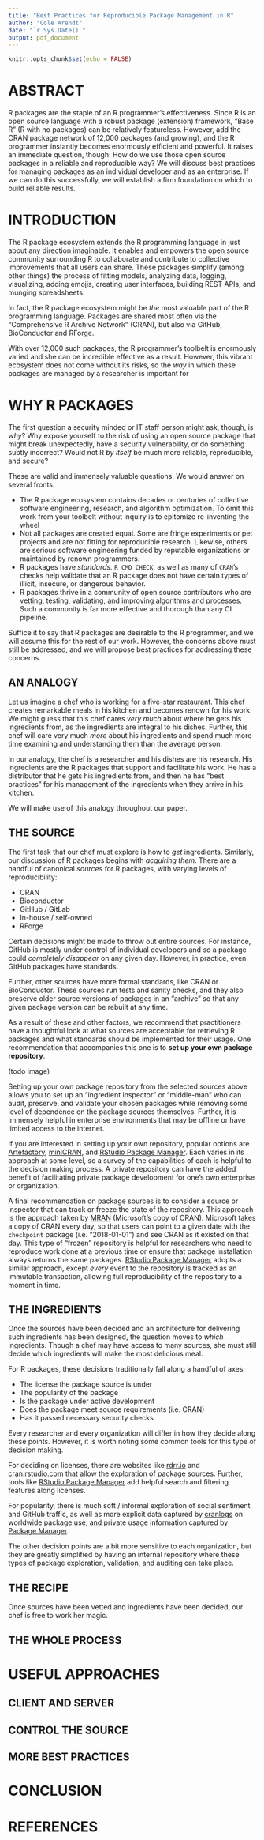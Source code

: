 ```yaml
---
title: "Best Practices for Reproducible Package Management in R"
author: "Cole Arendt"
date: "`r Sys.Date()`"
output: pdf_document
---
```


```r
knitr::opts_chunk$set(echo = FALSE)
```

# ABSTRACT

R packages are the staple of an R programmer’s effectiveness. Since R is an open
source language with a robust package (extension) framework, “Base R” (R with no
packages) can be relatively featureless. However, add the CRAN package network
of 12,000 packages (and growing), and the R programmer instantly becomes
enormously efficient and powerful. It raises an immediate question, though: How
do we use those open source packages in a reliable and reproducible way? We will
discuss best practices for managing packages as an individual developer and as
an enterprise. If we can do this successfully, we will establish a firm
foundation on which to build reliable results.

# INTRODUCTION

The R package ecosystem extends the R programming language in just about any
direction imaginable. It enables and empowers the open source community
surrounding R to collaborate and contribute to collective improvements that all
users can share. These packages simplify (among other things) the process of
fitting models, analyzing data, logging, visualizing, adding emojis, creating
user interfaces, building REST APIs, and munging spreadsheets.

In fact, the R package ecosystem might be _the_ most valuable part of the R
programming language. Packages are shared most often via the "Comprehensive R
Archive Network" (CRAN), but also via GitHub, BioConductor and RForge.

With over 12,000 such packages, the R programmer's toolbelt is enormously
varied and she can be incredible effective as a result. However, this vibrant
ecosystem does not come without its risks, so the _way_ in which these
packages are managed by a researcher is important for 

# WHY R PACKAGES

The first question a security minded or IT staff person might ask, though, is _why_? Why expose yourself to the risk of using an open source package that
might break unexpectedly, have a security vulnerability, or do something
subtly incorrect? Would not R _by itself_ be much more reliable, reproducible,
and secure?

These are valid and immensely valuable questions. We would answer on several 
fronts:

- The R package ecosystem contains decades or centuries of collective software
engineering, research, and algorithm optimization. To omit this work from
your toolbelt without inquiry is to epitomize re-inventing the wheel
- Not all packages are created equal. Some are fringe experiments or pet
projects and are not fitting for reproducible research. Likewise, others are
serious software engineering funded by reputable organizations or maintained
by renown programmers.
- R packages have _standards._ `R CMD CHECK`, as well as many of `CRAN`'s checks
help validate that an R package does not have certain types of illicit,
insecure, or dangerous behavior.
- R packages thrive in a community of open source contributors who are vetting,
testing, validating, and improving algorithms and processes. Such a community is
far more effective and thorough than any CI pipeline.

Suffice it to say that R packages are desirable to the R programmer, and we will
assume this for the rest of our work. However, the concerns above must still be
addressed, and we will propose best practices for addressing these concerns.

## AN ANALOGY

Let us imagine a chef who is working for a five-star restaurant. This chef
creates remarkable meals in his kitchen and becomes renown for his work.
We might guess that this chef cares _very much_ about where he gets his
ingredients from, as the ingredients are integral to his dishes. Further,
this chef will care very much _more_ about his ingredients and spend much
more time examining and understanding them than the average person.

In our analogy, the chef is a researcher and his dishes are his research. His
ingredients are the R packages that support and facilitate his work. He has a
distributor that he gets his ingredients from, and then he has "best practices"
for his management of the ingredients when they arrive in his kitchen.

We will make use of this analogy throughout our paper.

## THE SOURCE

The first task that our chef must explore is how to _get_ ingredients.
Similarly, our discussion of R packages begins with _acquiring them_.
There are a handful of canonical _sources_ for R packages, with varying
levels of reproducibility:

- CRAN
- Bioconductor
- GitHub / GitLab
- In-house / self-owned
- RForge

Certain decisions might be made to throw out entire sources. For instance,
GitHub is mostly under control of individual developers and so a package
could _completely disappear_ on any given day. However, in practice, even
GitHub packages have standards.

Further, other sources have more formal standards, like CRAN or BioConductor.
These sources run tests and sanity checks, and they also preserve older source
versions of packages in an "archive" so that any given package version can be
rebuilt at any time.

As a result of these and other factors, we recommend that practitioners have
a thoughtful look at what sources are acceptable for retrieving R packages and
what standards should be implemented for their usage. One recommendation that 
accompanies this one is to **set up your own package repository**.

(todo image)

Setting up your own package repository from the selected sources above allows
you to set up an "ingredient inspector" or "middle-man" who can audit, preserve,
and validate your chosen packages while removing some level of dependence on the
package sources themselves. Further, it is immensely helpful in enterprise
environments that may be offline or have limited access to the internet.

If you are interested in setting up your own repository, popular options are
[Artefactory](todo), [miniCRAN](todo), and [RStudio Package Manager](todo). Each
varies in its approach at some level, so a survey of the capabilities of each is
helpful to the decision making process. A private repository can have the added
benefit of facilitating private package development for one's own enterprise or
organization.

A final recommendation on package sources is to consider a source or inspector
that can track or freeze the state of the repository. This approach is the
approach taken by [MRAN](todo) (Microsoft's copy of CRAN). Microsoft takes a
copy of CRAN every day, so that users can point to a given date with the
`checkpoint` package (i.e. "2018-01-01") and see CRAN as it existed on that day.
This type of "frozen" repository is helpful for researchers who need to
reproduce work done at a previous time or ensure that package installation
always returns the same packages. [RStudio Package Manager](todo) adopts a
similar approach, except _every_ event to the repository is tracked as an
immutable transaction, allowing full reproducibility of the repository to a
moment in time.

## THE INGREDIENTS

Once the sources have been decided and an architecture for delivering such
ingredients has been designed, the question moves to _which_ ingredients.
Though a chef may have access to many sources, she must still decide
which ingredients will make the most delicious meal.

For R packages, these decisions traditionally fall along a handful of axes:

- The license the package source is under
- The popularity of the package
- Is the package under active development
- Does the package meet source requirements (i.e. CRAN)
- Has it passed necessary security checks

Every researcher and every organization will differ in how they decide
along these points. However, it is worth noting some common tools for
this type of decision making.

For deciding on licenses, there are websites like [rdrr.io](https://rdrr.io)
and [cran.rstudio.com](https://cran.rstudio.com) that allow the exploration
of package sources. Further, tools like [RStudio Package Manager](todo) add
helpful search and filtering features along licenses.

For popularity, there is much soft / informal exploration of social sentiment
and GitHub traffic, as well as more explicit data captured by
[cranlogs](https://cranlogs.r-pkg.org/) on worldwide package use, and
private usage information captured by [Package Manager](todo).

The other decision points are a bit more sensitive to each organization, but
they are greatly simplified by having an internal repository where these
types of package exploration, validation, and auditing can take place.

## THE RECIPE

Once sources have been vetted and ingredients have been decided, our chef
is free to work her magic. 

## THE WHOLE PROCESS

# USEFUL APPROACHES

## CLIENT AND SERVER

## CONTROL THE SOURCE

## MORE BEST PRACTICES

# CONCLUSION

# REFERENCES

